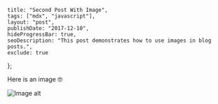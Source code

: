     title: "Second Post With Image",
    tags: ["mdx", "javascript"],
    layout: "post",
    publishDate: "2017-12-10",
    hideProgressBar: true,
    seoDescription: "This post demonstrates how to use images in blog posts.",
    exclude: true
};

<BlogMeta data={props} />

Here is an image 🤓

<img src={imageUrl} className="img-centered" alt="Image alt" />
